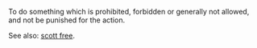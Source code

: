 To do something which is prohibited, forbidden or generally not allowed, and not be punished for the action.

See also: [[scott free]].